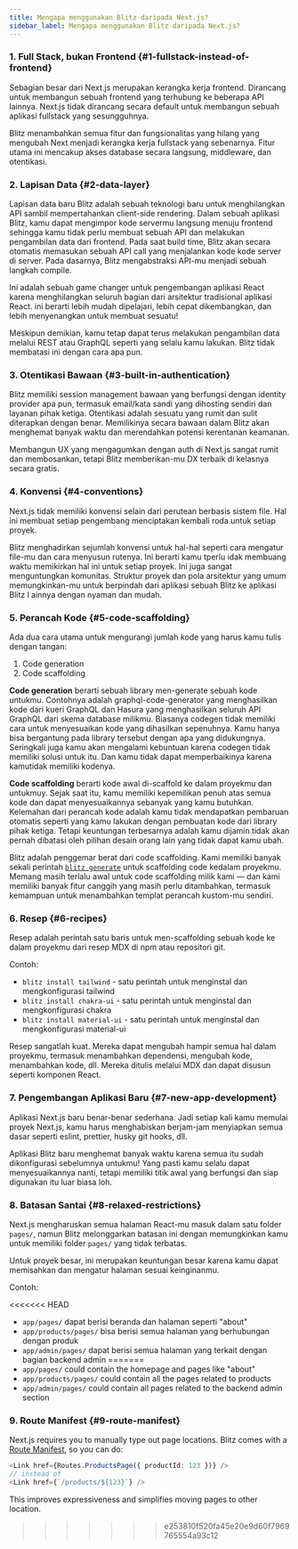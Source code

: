 ```yaml
---
title: Mengapa menggunakan Blitz daripada Next.js?
sidebar_label: Mengapa menggunakan Blitz daripada Next.js?
---
```


### 1. Full Stack, bukan Frontend {#1-fullstack-instead-of-frontend}

Sebagian besar dari Next.js merupakan kerangka kerja frontend. Dirancang untuk membangun sebuah
frontend yang terhubung ke beberapa API lainnya. Next.js tidak dirancang secara default
untuk membangun sebuah aplikasi fullstack yang sesungguhnya.

Blitz menambahkan semua fitur dan fungsionalitas yang hilang yang mengubah Next menjadi 
kerangka kerja fullstack yang sebenarnya. Fitur utama ini mencakup akses database 
secara langsung, middleware, dan otentikasi.

### 2. Lapisan Data {#2-data-layer}

Lapisan data baru Blitz adalah sebuah teknologi baru untuk menghilangkan API 
sambil mempertahankan client-side rendering. Dalam sebuah aplikasi Blitz, kamu dapat mengimpor
kode servermu langsung menuju frontend sehingga kamu tidak perlu membuat sebuah API
dan melakukan pengambilan data dari frontend. Pada saat build time, Blitz akan secara otomatis
memasukan sebuah API call yang menjalankan kode kode server di server. Pada dasarnya,
Blitz mengabstraksi API-mu menjadi sebuah langkah compile.

Ini adalah sebuah game changer untuk pengembangan aplikasi React karena menghilangkan
seluruh bagian dari arsitektur tradisional aplikasi React. ini berarti
lebih mudah dipelajari, lebih cepat dikembangkan, dan lebih menyenangkan untuk membuat sesuatu!

Meskipun demikian, kamu tetap dapat terus melakukan pengambilan data melalui REST atau GraphQL 
seperti yang selalu kamu lakukan. Blitz tidak membatasi ini dengan cara apa pun.

### 3. Otentikasi Bawaan {#3-built-in-authentication}

Blitz memiliki session management bawaan yang berfungsi dengan identity provider 
apa pun, termasuk email/kata sandi yang dihosting sendiri dan layanan pihak ketiga.
Otentikasi adalah sesuatu yang rumit dan sulit diterapkan dengan benar. 
Memilikinya secara bawaan dalam Blitz akan menghemat banyak waktu dan merendahkan 
potensi kerentanan keamanan.

Membangun UX yang mengagumkan dengan auth di Next.js sangat rumit dan membosankan, 
tetapi Blitz memberikan-mu DX terbaik di kelasnya secara gratis.

### 4. Konvensi {#4-conventions}

Next.js tidak memiliki konvensi selain dari perutean berbasis sistem file. 
Hal ini membuat setiap pengembang menciptakan kembali roda untuk setiap proyek.

Blitz menghadirkan sejumlah konvensi untuk hal-hal seperti cara mengatur file-mu dan 
cara menyusun rutenya. Ini berarti kamu tperlu idak membuang waktu memikirkan hal ini untuk 
setiap proyek. Ini juga sangat menguntungkan komunitas. Struktur proyek dan pola arsitektur 
yang umum memungkinkan-mu untuk berpindah dari aplikasi sebuah Blitz ke aplikasi Blitz l
ainnya dengan nyaman dan mudah.

### 5. Perancah Kode {#5-code-scaffolding}

Ada dua cara utama untuk mengurangi jumlah kode yang harus kamu tulis 
dengan tangan:

1. Code generation
2. Code scaffolding

**Code generation** berarti sebuah library men-generate sebuah kode untukmu. 
Contohnya adalah graphql-code-generator yang menghasilkan kode dari kueri GraphQL 
dan Hasura yang menghasilkan seluruh API GraphQL dari skema database milikmu.
Biasanya codegen tidak memiliki cara untuk menyesuaikan kode yang dihasilkan sepenuhnya. 
Kamu hanya bisa bergantung pada library tersebut dengan apa yang didukungnya. Seringkali juga 
kamu akan mengalami kebuntuan karena codegen tidak memiliki solusi untuk itu. 
Dan kamu tidak dapat memperbaikinya karena kamutidak memiliki kodenya.

**Code scaffolding** berarti kode awal di-scaffold ke dalam proyekmu dan untukmuy. 
Sejak saat itu, kamu memiliki kepemilikan penuh atas semua kode dan dapat 
menyesuaikannya sebanyak yang kamu butuhkan. Kelemahan dari perancah kode adalah 
kamu tidak mendapatkan pembaruan otomatis seperti yang kamu lakukan dengan pembuatan 
kode dari library pihak ketiga. Tetapi keuntungan terbesarnya adalah kamu dijamin 
tidak akan pernah dibatasi oleh pilihan desain orang lain yang tidak dapat kamu ubah.

Blitz adalah penggemar berat dari code scaffolding. Kami memiliki banyak sekali perintah
[`blitz generate`](./cli-generate) untuk scaffolding code kedalam
proyekmu. Memang masih terlalu awal untuk code scaffolding milik kami — dan kami memiliki 
banyak fitur canggih yang masih perlu ditambahkan, termasuk kemampuan untuk menambahkan 
templat perancah kustom-mu sendiri.

### 6. Resep {#6-recipes}

Resep adalah perintah satu baris untuk men-scaffolding sebuah kode ke dalam proyekmu
dari resep MDX di npm atau repositori git.

Contoh:

- `blitz install tailwind` - satu perintah untuk menginstal dan mengkonfigurasi tailwind
- `blitz install chakra-ui` - satu perintah untuk menginstal dan mengkonfigurasi chakra
- `blitz install material-ui` - satu perintah untuk menginstal dan mengkonfigurasi material-ui

Resep sangatlah kuat. Mereka dapat mengubah hampir semua hal dalam proyekmu, termasuk 
menambahkan dependensi, mengubah kode, menambahkan kode, dll. Mereka ditulis melalui 
MDX dan dapat disusun seperti komponen React.

### 7. Pengembangan Aplikasi Baru {#7-new-app-development}

Aplikasi Next.js baru benar-benar sederhana. Jadi setiap kali kamu memulai proyek 
Next.js, kamu harus menghabiskan berjam-jam menyiapkan semua dasar seperti eslint, 
prettier, husky git hooks, dll.

Aplikasi Blitz baru menghemat banyak waktu karena semua itu sudah dikonfigurasi 
sebelumnya untukmu! Yang pasti kamu selalu dapat menyesuaikannya nanti, tetapi 
memiliki titik awal yang berfungsi dan siap digunakan itu luar biasa loh.

### 8. Batasan Santai {#8-relaxed-restrictions}

Next.js mengharuskan semua halaman React-mu masuk dalam satu folder `pages/`, 
namun Blitz melonggarkan batasan ini dengan memungkinkan kamu untuk memiliki 
folder `pages/` yang tidak terbatas.

Untuk proyek besar, ini merupakan keuntungan besar karena kamu dapat memisahkan 
dan mengatur halaman sesuai keinginanmu.

Contoh:

<<<<<<< HEAD
- `app/pages/` dapat berisi beranda dan halaman seperti "about"
- `app/products/pages/` bisa berisi semua halaman yang berhubungan dengan produk
- `app/admin/pages/` dapat berisi semua halaman yang terkait dengan bagian backend
  admin
=======
- `app/pages/` could contain the homepage and pages like "about"
- `app/products/pages/` could contain all the pages related to products
- `app/admin/pages/` could contain all pages related to the backend admin
  section

### 9. Route Manifest {#9-route-manifest}

Next.js requires you to manually type out page locations. Blitz comes with
a [Route Manifest](./route-manifest), so you can do:

```ts
<Link href={Routes.ProductsPage({ productId: 123 })} />
// instead of
<Link href={`/products/${123}`} />
```

This improves expressiveness and simplifies moving pages to other
location.
>>>>>>> e253810f520fa45e20e9d60f7969765554a93c12
